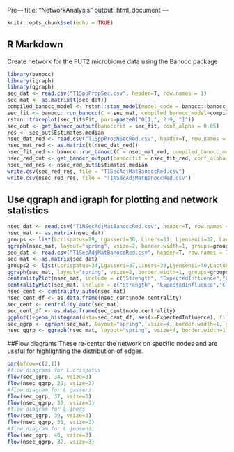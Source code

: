 Pre---
title: "NetworkAnalysis"
output: html_document
---

```r
knitr::opts_chunk$set(echo = TRUE)
```

## R Markdown
Create network for the FUT2 microbiome data using the Banocc package

```r
library(banocc)
library(igraph)
library(qgraph)
sec_dat <- read.csv("T1SppPropSec.csv", header=T, row.names = 1)
sec_mat <- as.matrix(t(sec_dat))
compiled_banocc_model <- rstan::stan_model(model_code = banocc::banocc_model)
sec_fit <- banocc::run_banocc(C = sec_mat, compiled_banocc_model=compiled_banocc_model, chains = 4, cores=4, verbose = T, iter = 10000)
rstan::traceplot(sec_fit$Fit, pars=paste0("O[1,", 2:9, "]"))
sec_out <- get_banocc_output(banoccfit = sec_fit, conf_alpha = 0.05)
res <- sec_out$Estimates.median
nsec_dat_red <- read.csv("T1SppPropNSecRed.csv", header=T, row.names = 1)
nsec_mat_red <- as.matrix(t(nsec_dat_red))
nsec_fit_red <- banocc::run_banocc(C = nsec_mat_red, compiled_banocc_model=compiled_banocc_model, chains = 4, cores=4, verbose = T, iter = 10000)
nsec_red_out <- get_banocc_output(banoccfit = nsec_fit_red, conf_alpha = 0.05)
nsec_red_res <- nsec_red_out$Estimates.median
write.csv(sec_red_res, file = "T1SecAdjMatBanoccRed.csv")
write.csv(nsec_red_res, file = "T1NSecAdjMatBanoccRed.csv")
```

## Use qgraph and igraph for plotting and network statistics

```r
nsec_dat <- read.csv("T1NSecAdjMatBanoccRed.csv", header=T, row.names = 1)
nsec_mat <- as.matrix(nsec_dat)
groups <- list(Lcrispatus=29, Lgasseri=30, Liners=31, Ljensenii=32, Lactobacillus=c(28,33,34,35,36), BV=c(1,2,4,5,6,7,8,16,17,19,22,24,25,26,27,37,38,39,40,41,42,43,44,45,47,48,51,54,56,57,58), Pathobiont=c(20,21,46,49,50,53), Other=c(3,9,10,11,12,13,14,15,18,23,52,55))
qgraph(nsec_mat, layout="spring", vsize=2, border.width=1, groups=groups, color=c("#ff7f00","#e41a1c","#4daf4a","#984ea3","#377eb8","#ffff33","#a65628","#666666"),labels=F)
sec_dat <- read.csv("T1SecAdjMatBanoccRed.csv", header=T, row.names = 1)
sec_mat <- as.matrix(sec_dat)
groups2 <- list(Lcrispatus=34,Lgasseri=37,Liners=39,Ljensenii=40,Lactobacillus=c(33,35,36,38,41,42,43,44,45,46),BV=c(1,2,4,5,6,7,8,9,17,18,20,23,25,26,27,28,29,30,47,48,49,50,51,52,53,54,55,56,57,58,59,60,62,65,69,71,73,75,76,77,78,79),Pathobiont=c(21,22,31,32,61,63,64,66,67,68,72),Other=c(3,10,11,12,13,14,15,16,19,24,70,74))
qgraph(sec_mat, layout="spring", vsize=2, border.width=1, groups=groups2, color=c("#ff7f00","#e41a1c","#4daf4a","#984ea3","#377eb8","#ffff33","#a65628","#666666"),labels=F)
centralityPlot(nsec_mat, include = c("Strength", "ExpectedInfluence","Closeness"), orderBy = "ExpectedInfluence")
centralityPlot(sec_mat, include = c("Strength", "ExpectedInfluence","Closeness"), orderBy = "ExpectedInfluence")
nsec_cent <- centrality_auto(nsec_mat)
nsec_cent_df <- as.data.frame(nsec_cent$node.centrality)
sec_cent <- centrality_auto(sec_mat)
sec_cent_df <- as.data.frame(sec_cent$node.centrality)
ggplot()+geom_histogram(data=sec_cent_df, aes(x=ExpectedInfluence), fill="cyan", alpha=0.3) + geom_histogram(data=nsec_cent_df, aes(x=ExpectedInfluence), fill="red", alpha=0.3)+scale_fill_discrete()+theme_ipsum()+scale_x_continuous(name="Expected Influence")
sec_qgrp <- qgraph(sec_mat, layout="spring", vsize=4, border.width=1, groups=groups2, color=c("#ff7f00","#e41a1c","#4daf4a","#984ea3","#377eb8","#ffff33","#a65628","#666666"),labels=T)
nsec_qgrp <- qgraph(nsec_mat, layout="spring", vsize=4, border.width=1, groups=groups, color=c("#ff7f00","#e41a1c","#4daf4a","#984ea3","#377eb8","#ffff33","#a65628","#666666"),labels=T)

```

##Flow diagrams
These re-center the network on specific nodes and are useful for highlighting the distribution of edges.

```r
par(mfrow=c(2,1))
#flow diagrams for L.crispatus
flow(sec_qgrp, 34, vsize=3)
flow(nsec_qgrp, 29, vsize=3)
#flow diagram for L.gasseri
flow(sec_qgrp, 37, vsize=3)
flow(nsec_qgrp, 30, vsize=3)
#flow diagram for L.iners
flow(sec_qgrp, 39, vsize=3)
flow(nsec_qgrp, 31, vsize=3)
#flow diagram for L.jensenii
flow(sec_qgrp, 40, vsize=3)
flow(nsec_qgrp, 32, vsize=3)
```
